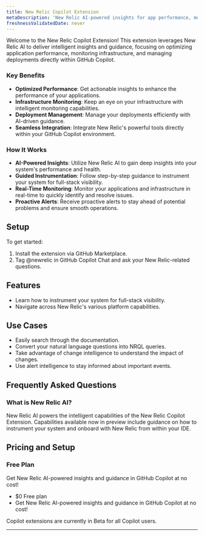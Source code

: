 ```yaml
---
title: New Relic Copilot Extension
metaDescription: 'New Relic AI-powered insights for app performance, monitoring, and deployment optimization'
freshnessValidatedDate: never
---
```


Welcome to the New Relic Copilot Extension! This extension leverages New Relic AI to deliver intelligent insights and guidance, focusing on optimizing application performance, monitoring infrastructure, and managing deployments directly within GitHub Copilot.

### Key Benefits

- **Optimized Performance**: Get actionable insights to enhance the performance of your applications.
- **Infrastructure Monitoring**: Keep an eye on your infrastructure with intelligent monitoring capabilities.
- **Deployment Management**: Manage your deployments efficiently with AI-driven guidance.
- **Seamless Integration**: Integrate New Relic's powerful tools directly within your GitHub Copilot environment.

### How It Works

- **AI-Powered Insights**: Utilize New Relic AI to gain deep insights into your system's performance and health.
- **Guided Instrumentation**: Follow step-by-step guidance to instrument your system for full-stack visibility.
- **Real-Time Monitoring**: Monitor your applications and infrastructure in real-time to quickly identify and resolve issues.
- **Proactive Alerts**: Receive proactive alerts to stay ahead of potential problems and ensure smooth operations.

## Setup

To get started:

1. Install the extension via GitHub Marketplace.
2. Tag @newrelic in GitHub Copilot Chat and ask your New Relic-related questions.

## Features

- Learn how to instrument your system for full-stack visibility.
- Navigate across New Relic's various platform capabilities.

## Use Cases

- Easily search through the documentation.
- Convert your natural language questions into NRQL queries.
- Take advantage of change intelligence to understand the impact of changes.
- Use alert intelligence to stay informed about important events.


## Frequently Asked Questions

### What is New Relic AI?

New Relic AI powers the intelligent capabilities of the New Relic Copilot Extension. Capabilities available now in preview include guidance on how to instrument your system and onboard with New Relic from within your IDE.

## Pricing and Setup

### Free Plan

Get New Relic AI-powered insights and guidance in GitHub Copilot at no cost!

- $0 Free plan
- Get New Relic AI-powered insights and guidance in GitHub Copilot at no cost!

Copilot extensions are currently in Beta for all Copilot users.

---